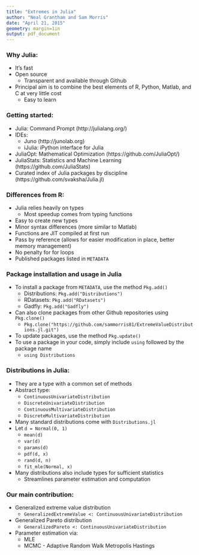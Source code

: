 ```yaml
---
title: "Extremes in Julia"
author: "Neal Grantham and Sam Morris"
date: "April 21, 2015"
geometry: margin=1in
output: pdf_document
---
```


### Why Julia:

* It's fast
* Open source
    * Transparent and available through Github
* Principal aim is to combine the best elements of R, Python, Matlab, and C at very little cost
    * Easy to learn

### Getting started:

* Julia: Command Prompt (http://julialang.org/)
* IDEs: 
    * Juno (http://junolab.org)
    * iJulia: iPython interface for Julia
* JuliaOpt: Mathematical Optimization (https://github.com/JuliaOpt/)
* JuliaStats: Statistics and Machine Learning (https://github.com/JuliaStats)
* Curated index of Julia packages by discipline (https://github.com/svaksha/Julia.jl)

### Differences from R:

* Julia relies heavily on types
    * Most speedup comes from typing functions 
* Easy to create new types
* Minor syntax differences (more similar to Matlab)
* Functions are JIT compiled at first run
* Pass by reference (allows for easier modification in place, better memory management)
* No penalty for for loops
* Published packages listed in `METADATA`

### Package installation and usage in Julia

* To install a package from `METADATA`, use the method `Pkg.add()`
    * Distributions: `Pkg.add("Distributions")`
    * RDatasets: `Pkg.add("RDatasets")`
    * Gadfly: `Pkg.add("Gadfly")`
* Can also clone packages from other Github repositories using `Pkg.clone()`
    * `Pkg.clone("https://github.com/sammorris81/ExtremeValueDistributions.jl.git")`
* To update packages, use the method `Pkg.update()`
* To use a package in your code, simply include `using` followed by the package name
    * `using Distributions`

\newpage

### Distributions in Julia:

* They are a type with a common set of methods
* Abstract type: 
    * `ContinuousUnivariateDistribution`
    * `DiscreteUnivariateDistribution`
    * `ContinuousMultivariateDistribution`
    * `DiscreteMultivariateDistribution`
* Many standard distributions come with `Distributions.jl`
* Let `d = Normal(0, 1)`
    * `mean(d)`
    * `var(d)`
    * `params(d)`
    * `pdf(d, x)`
    * `rand(d, n)`
    * `fit_mle(Normal, x)`
* Many distributions also include types for sufficient statistics
    * Streamlines parameter estimation and computation

### Our main contribution:

* Generalized extreme value distribution
    * `GeneralizedExtremeValue <: ContinuousUnivariateDistribution`
* Generalized Pareto distribution
    * `GeneralizedPareto <: ContinuousUnivariateDistribution`
* Parameter estimation via:
    * MLE
    * MCMC - Adaptive Random Walk Metropolis Hastings
